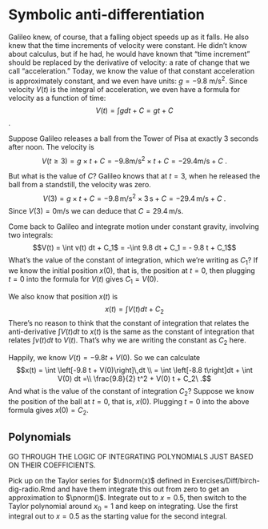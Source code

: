 # Symbolic anti-differentiation {#accum-symbolic}



::: {.example data-latex=""}
Galileo knew, of course, that a falling object speeds up as it falls. He also knew that the time increments of velocity were constant. He didn't know about calculus, but if he had, he would have known that "time increment" should be replaced by the derivative of velocity: a rate of change that we call "acceleration." Today, we know the value of that constant acceleration is approximately constant, and we even have units: $g = - 9.8$ m/s$^2$. Since velocity $V(t)$ is the integral of  acceleration, we even have a formula for velocity as a function of time: $$V(t) = \int g dt + C = g t + C$$. 

Suppose Galileo releases a ball from the Tower of Pisa at exactly 3 seconds after noon. The velocity is $$V(t\geq 3) = g \times t + C = -9.8 \text{m/s}^2 \times t + C = -29.4 \text{m/s} + C\ .$$

But what is the value of $C$? Galileo knows that at $t=3$, when he released the ball from a standstill, the velocity was zero.  $$V(3) = g \times t + C = -9.8\, \text{m/s}^2 \times 3\, \text{s} + C = - 29.4\, \text{m/s} + C \ .$$ Since $V(3) = 0 \text{m/s}$ we can deduce that $C= 29.4\, \text{m/s}$. 
:::


Come back to Galileo and integrate motion under constant gravity, involving two integrals: 
$$V(t) = \int v(t) dt + C_1$ = -\int 9.8 dt + C_1 = - 9.8 t + C_1$$ What's the value of the constant of integration, which we're writing as $C_1$? If we know the initial position $x(0)$, that is, the position at $t=0$, then plugging $t=0$ into the formula for $V(t)$ gives  $C_1 = V(0)$.

We also know that position $x(t)$ is
$$x(t) = \int V(t) dt + C_2$$ There's no reason to think that the constant of integration that relates the anti-derivative $\int V(t) dt$ to $x(t)$ is the same as the constant of integration that relates $\int v(t) dt$ to $V(t)$. That's why we are writing the constant as $C_2$ here.

Happily, we know $V(t) = -9.8 t + V(0)$. So we can calculate $$x(t) = \int \left[-9.8 t + V(0)\right]\,dt \\
= \int \left[-8.8 t\right]dt + \int V(0) dt =\\
\frac{9.8}{2} t^2 + V(0) t + C_2\ .$$
And what is the value of the constant of integration $C_2$? Suppose we know the position of the ball at $t=0$, that is, $x(0)$. Plugging $t=0$ into the above formula gives $x(0) = C_2$.

## Polynomials

GO THROUGH THE LOGIC OF INTEGRATING POLYNOMIALS JUST BASED ON THEIR COEFFICIENTS.

Pick up on the Taylor series for $\dnorm(x)$ defined in Exercises/Diff/birch-dig-radio.Rmd and have them integrate this out from zero to get an approximation to $\pnorm()$. Integrate out to $x=0.5$, then switch to the Taylor polynomial around $x_0=1$ and keep on integrating. Use the first integral out to $x=0.5$ as the starting value for the second integral.
